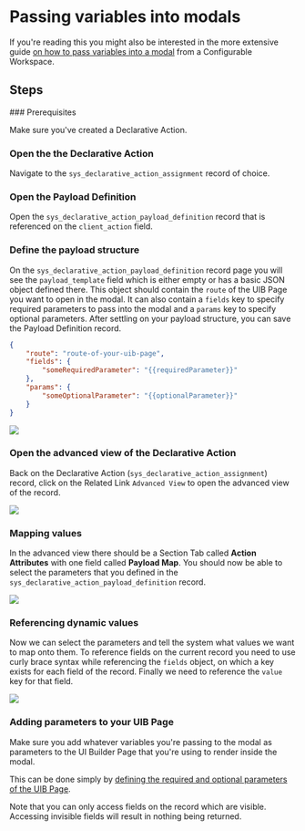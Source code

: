 
# Passing variables into modals

If you're reading this you might also be interested in the more extensive guide [on how to pass variables into a modal](../guides/passing-data-into-a-modal.mdx) from a Configurable Workspace.

## Steps

<Steps>
### Prerequisites

Make sure you've created a Declarative Action.

### Open the the Declarative Action

Navigate to the `sys_declarative_action_assignment` record of choice.

### Open the Payload Definition

Open the `sys_declarative_action_payload_definition` record that is referenced on the `client_action` field.

### Define the payload structure

On the `sys_declarative_action_payload_definition` record page you will see the `payload_template` field which is either empty or has a basic JSON object defined there. This object should contain the `route` of the UIB Page you want to open in the modal. It can also contain a `fields` key to specify required parameters to pass into the modal and a `params` key to specify optional parameters. After settling on your payload structure, you can save the Payload Definition record.

```json
{
    "route": "route-of-your-uib-page",
    "fields": {
        "someRequiredParameter": "{{requiredParameter}}"
    },
    "params": {
        "someOptionalParameter": "{{optionalParameter}}"
    }
}
```

![](../../../public/assets/20231121162355.png)

### Open the advanced view of the Declarative Action

Back on the Declarative Action (`sys_declarative_action_assignment`) record, click on the Related Link `Advanced View` to open the advanced view of the record.

![](../../../public/assets/20231121162947.png)

### Mapping values

In the advanced view there should be a Section Tab called **Action Attributes** with one field called **Payload Map**. You should now be able to select the parameters that you defined in the `sys_declarative_action_payload_definition` record. 

![](../../../public/assets/20231121164719.png)

### Referencing dynamic values

Now we can select the parameters and tell the system what values we want to map onto them. To reference fields on the current record you need to use curly brace syntax while referencing the `fields` object, on which a key exists for each field of the record. Finally we need to reference the `value` key for that field.

![](/assets/20231101111333.png)

### Adding parameters to your UIB Page

Make sure you add whatever variables you're passing to the modal as parameters to the UI Builder Page that you're using to render inside the modal.

This can be done simply by [defining the required and optional parameters of the UIB Page](../../ui-builder/defining-page-parameters.mdx).

<Callout type="warning" emoji="⚠️">
  Note that you can only access fields on the record which are visible. Accessing invisible fields will result in nothing being returned.
</Callout>



</Steps>
